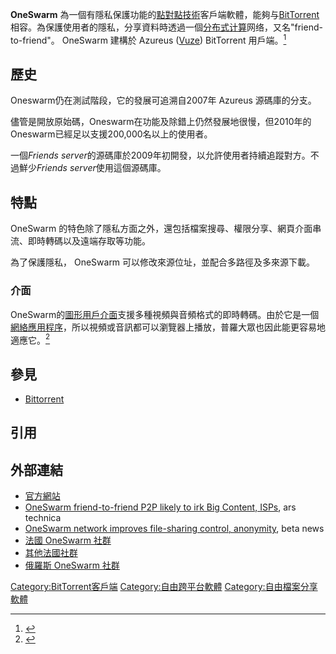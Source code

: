 {{Infobox Software
| name                   = OneSwarm
| logo                   = 
| screenshot             = [[File:Screenshot-OneSwarm_2_-_Mozilla_Firefox.png|300px]]
| caption                =
|latest release version = 0.7.5 ( 2011/5/23 <ref>{{Cite web |url=https://github.com/CSEMike/OneSwarm/blob/master/changelog.txt |title=OneSwarm的更新日誌 |accessdate=2015-01-08 |archive-date=2015-05-15 |archive-url=https://web.archive.org/web/20150515142731/https://github.com/CSEMike/OneSwarm/blob/master/changelog.txt |dead-url=no }}</ref>)
| released                = 2009 (v0.6.0)
| frequently_updated     =yes
| developer              = [[華盛頓大學_(西雅圖)|華盛頓大學]]
| operating system       = [[Microsoft_Windows|Microsoft Windows]]、[[OS_X|Mac OS X]]、[[Linux|Linux]]
| platform               = [[Java平臺|Java]]
| genre                  = [[BitTorrent客户端|BitTorrent客户端]]
| license                = [[GNU通用公共许可证|GNU通用公共许可证]]
| website                = http://www.oneswarm.org/
}}
{{Portal|Free software|Free Software Portal Logo.svg}}

'''OneSwarm''' 為一個有隱私保護功能的[[點對點技術|點對點技術]]客戶端軟體，能夠与[[BitTorrent|BitTorrent]]相容。為保護使用者的隱私，分享資料時透過一個[[分散式計算|分布式计算]]网络，又名"friend-to-friend"。
OneSwarm 建構於 Azureus ([[Vuze|Vuze]]) BitTorrent 用戶端。<ref>{{cite web
|title=Friend-to-friend data sharing with OneSwarm
|url=http://oneswarm.cs.washington.edu/f2f_tr.pdf
|format=PDF
|accessdate=2009年4月6日
|deadurl=yes
|archiveurl=https://web.archive.org/web/20090306130157/http://oneswarm.cs.washington.edu/f2f_tr.pdf
|archivedate=2009年3月6日
}}</ref>

== 歷史 ==
Oneswarm仍在測試階段，它的發展可追溯自2007年 Azureus 源碼庫的分支。

儘管是開放原始碼，Oneswarm在功能及除錯上仍然發展地很慢，但2010年的Oneswarm已經足以支援200,000名以上的使用者。

一個''Friends server''的源碼庫於2009年初開發，以允許使用者持續追蹤對方。不過鮮少''Friends server''使用這個源碼庫。

== 特點 ==
OneSwarm 的特色除了隱私方面之外，還包括檔案搜尋、權限分享、網頁介面串流、即時轉碼以及遠端存取等功能。

為了保護隱私， OneSwarm 可以修改來源位址，並配合多路徑及多來源下載。

===介面===
OneSwarm的[[圖形用戶介面|圖形用戶介面]]支援多種視頻與音頻格式的即時轉碼。由於它是一個[[網絡應用程序|網絡應用程序]]，所以視頻或音訊都可以瀏覽器上播放，普羅大眾也因此能更容易地適應它。<ref>{{Cite web |url=http://www.oneswarm.org/about.html |title=存档副本 |accessdate=2015-01-08 |archive-date=2015-02-06 |archive-url=https://web.archive.org/web/20150206004739/http://www.oneswarm.org/about.html |dead-url=no }}</ref>

== 參見 ==
* [[Bittorrent|Bittorrent]]

== 引用 ==
{{Reflist}}

== 外部連結 ==
* [http://www.oneswarm.org/ 官方網站]{{Wayback|url=http://www.oneswarm.org/ |date=20110923210122 }}
* [http://arstechnica.com/software/news/2009/02/oneswarm-friend-to-friend-p2p-likely-to-irk-big-content-isps.ars OneSwarm friend-to-friend P2P likely to irk Big Content, ISPs]{{Wayback|url=http://arstechnica.com/software/news/2009/02/oneswarm-friend-to-friend-p2p-likely-to-irk-big-content-isps.ars |date=20110607134751 }}, ars technica
* [http://www.betanews.com/article/OneSwarm-network-improves-filesharing-control-anonymity/1235464379/ OneSwarm network improves file-sharing control, anonymity]{{Wayback|url=http://www.betanews.com/article/OneSwarm-network-improves-filesharing-control-anonymity/1235464379/ |date=20100901104751 }}, beta news
* [https://web.archive.org/web/20110920025251/http://www.darkswarm.fr/ 法國 OneSwarm 社群]
* [https://web.archive.org/web/20130710152312/https://forum.oneswarm-fr.net/ 其他法國社群]
* [http://oneswarm.ru/ 俄羅斯 OneSwarm 社群]{{Wayback|url=http://oneswarm.ru/ |date=20110823171734 }}

{{BitTorrent}}

[[Category:BitTorrent客戶端|Category:BitTorrent客戶端]]
[[Category:自由跨平台軟體|Category:自由跨平台軟體]]
[[Category:自由檔案分享軟體|Category:自由檔案分享軟體]]